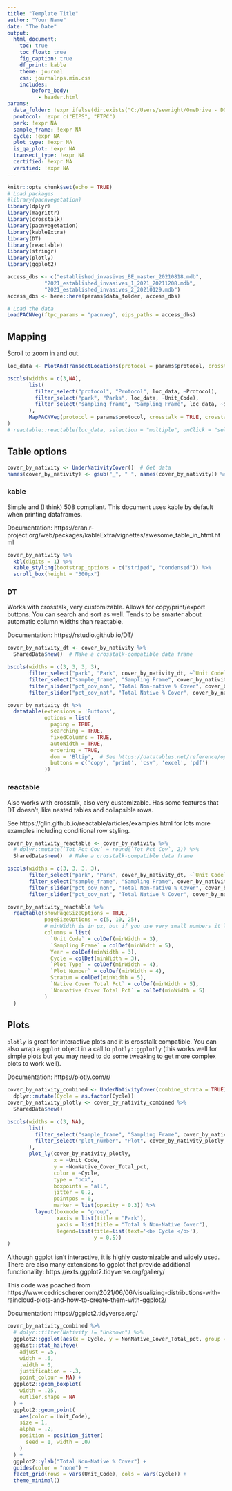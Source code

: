 ---
title: "Template Title"
author: "Your Name"
date: "The Date"
output: 
  html_document:
    toc: true
    toc_float: true
    fig_caption: true
    df_print: kable
    theme: journal
    css: journalnps.min.css
    includes:
        before_body:
          - header.html
params:
  data_folder: !expr ifelse(dir.exists("C:/Users/sewright/OneDrive - DOI/Data Scientist Projects/FY2022/PACN/"), "C:/Users/sewright/OneDrive - DOI/Data Scientist Projects/FY2022/PACN/", "C:/Users/JJGross/OneDrive - DOI/Documents/Certification_Local/Databases/EIPS/")
  protocol: !expr c("EIPS", "FTPC")
  park: !expr NA
  sample_frame: !expr NA
  cycle: !expr NA
  plot_type: !expr NA
  is_qa_plot: !expr NA
  transect_type: !expr NA
  certified: !expr NA
  verified: !expr NA
---

```{r setup, include=FALSE}
knitr::opts_chunk$set(echo = TRUE)
# Load packages
#library(pacnvegetation)
library(dplyr)
library(magrittr)
library(crosstalk)
library(pacnvegetation)
library(kableExtra)
library(DT)
library(reactable)
library(stringr)
library(plotly)
library(ggplot2)

access_dbs <- c("established_invasives_BE_master_20210818.mdb",
            "2021_established_invasives_1_2021_20211208.mdb",
            "2021_established_invasives_2_20210129.mdb")
access_dbs <- here::here(params$data_folder, access_dbs)

# Load the data
LoadPACNVeg(ftpc_params = "pacnveg", eips_paths = access_dbs)
```

## Mapping

Scroll to zoom in and out.

```{r map_plots, echo=FALSE, message=FALSE}
loc_data <- PlotAndTransectLocations(protocol = params$protocol, crosstalk = TRUE, crosstalk_group = "map", park = params$park, sample_frame = params$sample_frame, cycle = params$cycle, plot_type = params$plot_type, is_qa_plot = params$is_qa_plot, transect_type = params$transect_type, certified = params$certified, verified = params$verified)

bscols(widths = c(3,NA),
       list(
         filter_select("protocol", "Protocol", loc_data, ~Protocol),
         filter_select("park", "Parks", loc_data, ~Unit_Code),
         filter_select("sampling_frame", "Sampling Frame", loc_data, ~Sampling_Frame)
       ),
       MapPACNVeg(protocol = params$protocol, crosstalk = TRUE, crosstalk_group = "map", park = params$park, sample_frame = params$sample_frame, cycle = params$cycle, plot_type = params$plot_type, is_qa_plot = params$is_qa_plot, transect_type = params$transect_type, certified = params$certified, verified = params$verified)
)
# reactable::reactable(loc_data, selection = "multiple", onClick = "select", minRows = 10)
```

## Table options

```{r table-setup, echo=FALSE, message=FALSE}
cover_by_nativity <- UnderNativityCover()  # Get data
names(cover_by_nativity) <- gsub("_", " ", names(cover_by_nativity)) %>% str_to_title()  # Make column names nicer for display
```


### kable

Simple and (I think) 508 compliant. This document uses kable by default when printing dataframes. 

Documentation: https://cran.r-project.org/web/packages/kableExtra/vignettes/awesome_table_in_html.html

```{r kable, echo=FALSE, message=FALSE}
cover_by_nativity %>%
  kbl(digits = 1) %>%
  kable_styling(bootstrap_options = c("striped", "condensed")) %>%
  scroll_box(height = "300px")
```

### DT

Works with crosstalk, very customizable. Allows for copy/print/export buttons. You can search and sort as well. Tends to be smarter about automatic column widths than reactable. 

Documentation: https://rstudio.github.io/DT/

```{r dt, echo=FALSE, message=FALSE}
cover_by_nativity_dt <- cover_by_nativity %>%
  SharedData$new()  # Make a crosstalk-compatible data frame

bscols(widths = c(3, 3, 3, 3),
       filter_select("park", "Park", cover_by_nativity_dt, ~`Unit Code`),
       filter_select("sample_frame", "Sampling Frame", cover_by_nativity_dt, ~`Sampling Frame`),
       filter_slider("pct_cov_non", "Total Non-native % Cover", cover_by_nativity_dt, ~`Nonnative Cover Total Pct`, step = 1, round = TRUE),
       filter_slider("pct_cov_nat", "Total Native % Cover", cover_by_nativity_dt, ~`Native Cover Total Pct`, step = 1, round = TRUE))

cover_by_nativity_dt %>%
  datatable(extensions = 'Buttons',
            options = list(
              paging = TRUE,
              searching = TRUE,
              fixedColumns = TRUE,
              autoWidth = TRUE,
              ordering = TRUE,
              dom = 'Bltip',  # See https://datatables.net/reference/option/dom for options here. Anything before the 't' goes at the top of the table; anything after goes at the bottom.
              buttons = c('copy', 'print', 'csv', 'excel', 'pdf')
            ))
```

### reactable

Also works with crosstalk, also very customizable. Has some features that DT doesn't, like nested tables and collapsible rows. 

See https://glin.github.io/reactable/articles/examples.html for lots more examples including conditional row styling.

```{r reactable, echo=FALSE, message=FALSE}
cover_by_nativity_reactable <- cover_by_nativity %>%
  # dplyr::mutate(`Tot Pct Cov` = round(`Tot Pct Cov`, 2)) %>%
  SharedData$new()  # Make a crosstalk-compatible data frame

bscols(widths = c(3, 3, 3, 3),
       filter_select("park", "Park", cover_by_nativity_dt, ~`Unit Code`),
       filter_select("sample_frame", "Sampling Frame", cover_by_nativity_dt, ~`Sampling Frame`),
       filter_slider("pct_cov_non", "Total Non-native % Cover", cover_by_nativity_dt, ~`Nonnative Cover Total Pct`, step = 1, round = TRUE),
       filter_slider("pct_cov_nat", "Total Native % Cover", cover_by_nativity_dt, ~`Native Cover Total Pct`, step = 1, round = TRUE))

cover_by_nativity_reactable %>%
  reactable(showPageSizeOptions = TRUE,
            pageSizeOptions = c(5, 10, 25),
            # minWidth is in px, but if you use very small numbers it'll effectively just set the ratio of column widths and you don't have to worry about picking reasonable widths in px.
            columns = list(
              `Unit Code` = colDef(minWidth = 3),  
              `Sampling Frame` = colDef(minWidth = 5),
              Year = colDef(minWidth = 3),
              Cycle = colDef(minWidth = 3),
              `Plot Type` = colDef(minWidth = 4),
              `Plot Number` = colDef(minWidth = 4),
              Stratum = colDef(minWidth = 5),
              `Native Cover Total Pct` = colDef(minWidth = 5),
              `Nonnative Cover Total Pct` = colDef(minWidth = 5)
            )
  )
```

## Plots

`plotly` is great for interactive plots and it is crosstalk compatible. You can also wrap a `ggplot` object in a call to `plotly::ggplotly` (this works well for simple plots but you may need to do some tweaking to get more complex plots to work well). 

Documentation: https://plotly.com/r/

```{r plotly, echo=FALSE, message=FALSE, warning=FALSE}
cover_by_nativity_combined <- UnderNativityCover(combine_strata = TRUE) %>% # Get data
  dplyr::mutate(Cycle = as.factor(Cycle))
cover_by_nativity_plotly <- cover_by_nativity_combined %>%
  SharedData$new()

bscols(widths = c(3, NA),
       list(
         filter_select("sample_frame", "Sampling Frame", cover_by_nativity_plotly, ~Sampling_Frame),
         filter_select("plot_number", "Plot", cover_by_nativity_plotly, ~Plot_Number)
       ),
       plot_ly(cover_by_nativity_plotly,
               x = ~Unit_Code,
               y = ~NonNative_Cover_Total_pct,
               color = ~Cycle,
               type = "box",
               boxpoints = "all",
               jitter = 0.2,
               pointpos = 0,
               marker = list(opacity = 0.3)) %>%
         layout(boxmode = "group",
                xaxis = list(title = "Park"),
                yaxis = list(title = "Total % Non-Native Cover"),
                legend=list(title=list(text='<b> Cycle </b>'),
                            y = 0.5))
)

```

Although ggplot isn't interactive, it is highly customizable and widely used. There are also many extensions to ggplot that provide additional functionality: https://exts.ggplot2.tidyverse.org/gallery/

This code was poached from https://www.cedricscherer.com/2021/06/06/visualizing-distributions-with-raincloud-plots-and-how-to-create-them-with-ggplot2/

Documentation: https://ggplot2.tidyverse.org/

```{r ggplot, echo=FALSE, message=FALSE, warning=FALSE, fig.height=15}
cover_by_nativity_combined %>%
  # dplyr::filter(Nativity != "Unknown") %>%
  ggplot2::ggplot(aes(x = Cycle, y = NonNative_Cover_Total_pct, group = Cycle)) + 
  ggdist::stat_halfeye(
    adjust = .5, 
    width = .6, 
    .width = 0, 
    justification = -.3, 
    point_colour = NA) + 
  ggplot2::geom_boxplot(
    width = .25,
    outlier.shape = NA
  ) +
  ggplot2::geom_point(
    aes(color = Unit_Code),
    size = 1,
    alpha = .2,
    position = position_jitter(
      seed = 1, width = .07
    )
  ) +
  ggplot2::ylab("Total Non-Native % Cover") +
  guides(color = "none") +
  facet_grid(rows = vars(Unit_Code), cols = vars(Cycle)) +
  theme_minimal()
```
